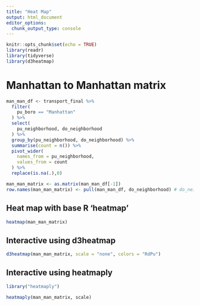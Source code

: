 ```yaml
---
title: "Heat Map"
output: html_document
editor_options: 
  chunk_output_type: console
---
```


```r
knitr::opts_chunk$set(echo = TRUE)
library(readr)
library(tidyverse)
library(d3heatmap)
```

# Manhattan to Manhattan matrix

```r
man_man_df <- transport_final %>% 
  filter(
    pu_boro == "Manhattan"
  ) %>% 
  select(
    pu_neighborhood, do_neighborhood
  ) %>% 
  group_by(pu_neighborhood, do_neighborhood) %>% 
  summarise(count = n()) %>% 
  pivot_wider(
    names_from = pu_neighborhood,
    values_from = count
  ) %>% 
  replace(is.na(.),0)

man_man_matrix <- as.matrix(man_man_df[-1])
row.names(man_man_matrix) <- pull(man_man_df, do_neighborhood) # do_neighborhood = row.names
```

## Heat map with base R 'heatmap'

```r
heatmap(man_man_matrix)
```

## Interactive using d3heatmap

```r
d3heatmap(man_man_matrix, scale = "none", colors = "RdPu")
```

## Interactive using heatmaply 

```r
library("heatmaply")

heatmaply(man_man_matrix, scale)
```


